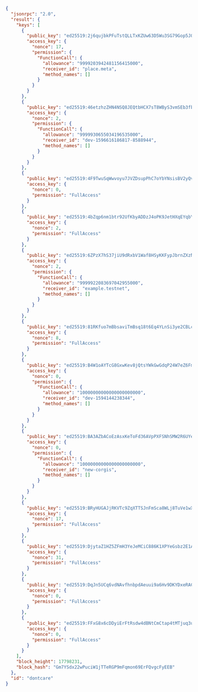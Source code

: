 ```json
{
  "jsonrpc": "2.0",
  "result": {
    "keys": [
      {
        "public_key": "ed25519:2j6qujbkPFuTstQLLTxKZUw63D5Wu3SG79Gop5JQrNJY",
        "access_key": {
          "nonce": 17,
          "permission": {
            "FunctionCall": {
              "allowance": "9999203942481156415000",
              "receiver_id": "place.meta",
              "method_names": []
            }
          }
        }
      },
      {
        "public_key": "ed25519:46etzhzZHN4NSQ8JEQtbHCX7sT8WByS3vmSEb3fbmSgf",
        "access_key": {
          "nonce": 2,
          "permission": {
            "FunctionCall": {
              "allowance": "9999930655034196535000",
              "receiver_id": "dev-1596616186817-8588944",
              "method_names": []
            }
          }
        }
      },
      {
        "public_key": "ed25519:4F9TwuSqWwvoyu7JVZDsupPhC7oYbYNsisBV2yQvyXFn",
        "access_key": {
          "nonce": 0,
          "permission": "FullAccess"
        }
      },
      {
        "public_key": "ed25519:4bZqp6nm1btr92UfKbyADDzJ4oPK9JetHXqEYqbYZmkD",
        "access_key": {
          "nonce": 2,
          "permission": "FullAccess"
        }
      },
      {
        "public_key": "ed25519:6ZPzX7hS37jiU9dRxbV1Waf8HSyKKFypJbrnZXzNhqjs",
        "access_key": {
          "nonce": 2,
          "permission": {
            "FunctionCall": {
              "allowance": "9999922083697042955000",
              "receiver_id": "example.testnet",
              "method_names": []
            }
          }
        }
      },
      {
        "public_key": "ed25519:81RKfuo7mBbsaviTmBsq18t6Eq4YLnSi3ye2CBLcKFUX",
        "access_key": {
          "nonce": 8,
          "permission": "FullAccess"
        }
      },
      {
        "public_key": "ed25519:B4W1oAYTcG8GxwKev8jQtsYWkGwGdqP24W7eZ6Fmpyzc",
        "access_key": {
          "nonce": 0,
          "permission": {
            "FunctionCall": {
              "allowance": "10000000000000000000000",
              "receiver_id": "dev-1594144238344",
              "method_names": []
            }
          }
        }
      },
      {
        "public_key": "ed25519:BA3AZbACoEzAsxKeToFd36AVpPXFSNhSMW2R6UYeGRwM",
        "access_key": {
          "nonce": 0,
          "permission": {
            "FunctionCall": {
              "allowance": "10000000000000000000000",
              "receiver_id": "new-corgis",
              "method_names": []
            }
          }
        }
      },
      {
        "public_key": "ed25519:BRyHUGAJjRKVTc9ZqXTTSJnFmSca8WLj8TuVe1wXK3LZ",
        "access_key": {
          "nonce": 17,
          "permission": "FullAccess"
        }
      },
      {
        "public_key": "ed25519:DjytaZ1HZ5ZFmH3YeJeMCiC886K1XPYeGsbz2E1AZj2J",
        "access_key": {
          "nonce": 31,
          "permission": "FullAccess"
        }
      },
      {
        "public_key": "ed25519:DqJn5UCq6vdNAvfhnbpdAeuui9a6Hv9DKYDxeRACPUDP",
        "access_key": {
          "nonce": 0,
          "permission": "FullAccess"
        }
      },
      {
        "public_key": "ed25519:FFxG8x6cDDyiErFtRsdw4dBNtCmCtap4tMTjuq3umvSq",
        "access_key": {
          "nonce": 0,
          "permission": "FullAccess"
        }
      }
    ],
    "block_height": 17798231,
    "block_hash": "Gm7YSdx22wPuciW1jTTeRGP9mFqmon69ErFQvgcFyEEB"
  },
  "id": "dontcare"
}
```
